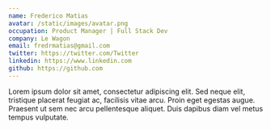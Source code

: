 ```yaml
---
name: Frederico Matias
avatar: /static/images/avatar.png
occupation: Product Manager | Full Stack Dev
company: Le Wagon
email: fredrmatias@gmail.com
twitter: https://twitter.com/Twitter
linkedin: https://www.linkedin.com
github: https://github.com
---
```


Lorem ipsum dolor sit amet, consectetur adipiscing elit. Sed neque elit, tristique placerat feugiat ac, facilisis vitae arcu. Proin eget egestas augue. Praesent ut sem nec arcu pellentesque aliquet. Duis dapibus diam vel metus tempus vulputate.
